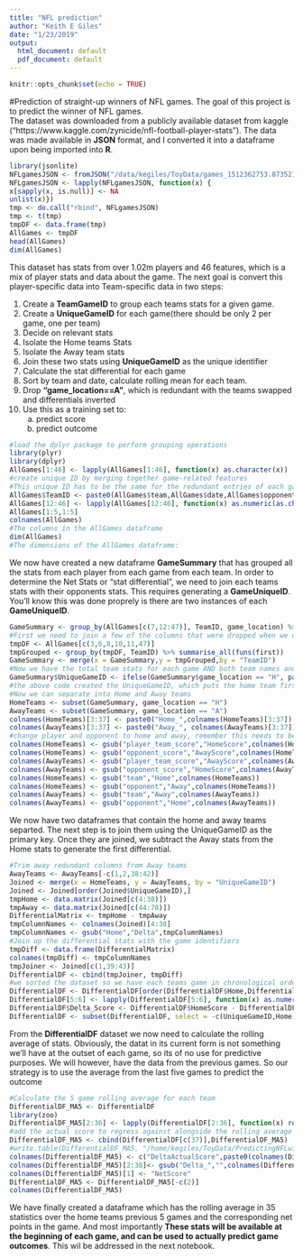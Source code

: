 ```yaml
---
title: "NFL prediction"
author: "Keith E Giles"
date: "1/23/2019"
output:
  html_document: default
  pdf_document: default
---
```


```r
knitr::opts_chunk$set(echo = TRUE)
```

#Prediction of straight-up winners of NFL games. 
The goal of this project is to predict the winner of NFL games.  
The dataset was downloaded from a publicly available dataset from kaggle ("https://www.kaggle.com/zynicide/nfl-football-player-stats"). The data was made available in $\textbf{JSON}$ format, and I converted it into a dataframe upon being imported into $\textbf{R}$.  

```r
library(jsonlite)
NFLgamesJSON <- fromJSON("/data/kegiles/ToyData/games_1512362753.8735218.json")
NFLgamesJSON <- lapply(NFLgamesJSON, function(x) {
x[sapply(x, is.null)] <- NA
unlist(x)})
tmp <- do.call("rbind", NFLgamesJSON)
tmp <- t(tmp)
tmpDF <- data.frame(tmp)
AllGames <- tmpDF
head(AllGames)
dim(AllGames)
```
This dataset has stats from over 1.02m players and 46 features, which is a mix of player stats and data about the game.  The next goal is convert this player-specific data into Team-specific data in two steps:

1.    Create a **TeamGameID** to group each teams stats for a given game.
2.    Create a **UniqueGameID** for each game(there should be only 2 per game, one per team)
3.    Decide on relevant stats
4.    Isolate the Home teams Stats
5.    Isolate the Away team stats
6.    Join these two stats using **UniqueGameID** as the unique identifier
7.    Calculate the stat differential for each game
8.    Sort by team and date, calculate rolling mean for each team.  
9.    Drop **"game_location==A"**, which is redundant with the teams swapped and differentials inverted  
10.   Use this as a training set  to: 
         a.  predict score
         b.  predict outcome

```r
#load the dplyr package to perform grouping operations
library(plyr)
library(dplyr)
AllGames[1:46] <- lapply(AllGames[1:46], function(x) as.character(x))
#create unique ID by merging together game-related features
#This unique ID has to be the same for the redundant entries of each game, with the home team first, then the date, then the away team.  
AllGames$TeamID <- paste0(AllGames$team,AllGames$date,AllGames$opponent)
AllGames[12:46] <- lapply(AllGames[12:46], function(x) as.numeric(as.character(x)))
AllGames[1:5,1:5]
colnames(AllGames)
#The columns in the AllGames dataframe
dim(AllGames)
#The dimensions of the AllGames dataframe:
```

We now have created a new dataframe **GameSummary** that has grouped all the stats from each player from each game  from each team. In order to determine the Net Stats or "stat differential", we need to join each teams stats with their opponents stats.  This requires generating a **GameUniqueID**. You'll know this was done proprely is there are two instances of each **GameUniqueID**.  
```r
GameSummary <- group_by(AllGames[c(7,12:47)], TeamID, game_location) %>% summarise_all(funs(sum))
#First we need to join a few of the columns that were dropped when we used groupBy to create the GameSummary dataframe. These can be joined using the TeamID field.
tmpDF <- AllGames[c(3,6,8,10,11,47)]
tmpGrouped <- group_by(tmpDF, TeamID) %>% summarise_all(funs(first))
GameSummary <- merge(x = GameSummary,y = tmpGrouped,by = "TeamID")
#Now we have the total team stats for each game AND both team names and the date and score. We can now move on to make a unique game ID
GameSummary$UniqueGameID <- ifelse(GameSummary$game_location == "H", paste0(GameSummary$team, GameSummary$date,GameSummary$opponent), paste0(GameSummary$opponent,GameSummary$date,GameSummary$team))
#the above code created the UniqueGameID, which puts the home team first.
#Now we can separate into Home and Away teams
HomeTeams <- subset(GameSummary, game_location == "H")
AwayTeams <- subset(GameSummary, game_location == "A")
colnames(HomeTeams)[3:37] <- paste0("Home_",colnames(HomeTeams)[3:37])
colnames(AwayTeams)[3:37] <- paste0("Away_", colnames(AwayTeams)[3:37])
#change player and opponent to home and away, remember this needs to be inverted for the away team dataset
colnames(HomeTeams) <- gsub("player_team_score","HomeScore",colnames(HomeTeams))
colnames(HomeTeams) <- gsub("opponent_score","AwayScore",colnames(HomeTeams))
colnames(AwayTeams) <- gsub("player_team_score","AwayScore",colnames(AwayTeams))
colnames(AwayTeams) <- gsub("opponent_score","HomeScore",colnames(AwayTeams))
colnames(HomeTeams) <- gsub("team","Home",colnames(HomeTeams))
colnames(HomeTeams) <- gsub("opponent","Away",colnames(HomeTeams))
colnames(AwayTeams) <- gsub("team","Away",colnames(AwayTeams))
colnames(AwayTeams) <- gsub("opponent","Home",colnames(AwayTeams))
```
We now have two dataframes that contain the home and away teams separted.  The next step is to join them using the UniqueGameID as the primary key. Once they are joined, we subtract the Away stats from the Home stats to generate the first differential. 
```r
#Trim away redundant columns from Away teams
AwayTeams <- AwayTeams[-c(1,2,38:42)]
Joined <- merge(x = HomeTeams, y = AwayTeams, by = "UniqueGameID") 
Joined <- Joined[order(Joined$UniqueGameID),]
tmpHome <- data.matrix(Joined[c(4:38)])
tmpAway <- data.matrix(Joined[c(44:78)])
DifferentialMatrix <- tmpHome - tmpAway
tmpColumnNames <- colnames(Joined)[4:38]
tmpColumnNames <- gsub("Home","Delta",tmpColumnNames)
#Join up the differential stats with the game identifiers 
tmpDiff <- data.frame(DifferentialMatrix)
colnames(tmpDiff) <- tmpColumnNames
tmpJoiner <- Joined[c(1,39:43)]
DifferentialDF <- cbind(tmpJoiner, tmpDiff)
#we sorted the dataset so we have each teams game in chronological order
DifferentialDF <- DifferentialDF[order(DifferentialDF$Home,DifferentialDF$date),]
DifferentialDF[5:6] <- lapply(DifferentialDF[5:6], function(x) as.numeric(x))
DifferentialDF$Delta_Score <- DifferentialDF$HomeScore - DifferentialDF$AwayScore
DifferentialDF <- subset(DifferentialDF, select = -c(UniqueGameID,Home,Away,HomeScore,AwayScore))
```

From the **DifferentialDF** dataset we now need to calculate the rolling average of stats. Obviously, the datat in its current form is not something we'll have at the outset of each game, so its of no use for predictive purposes.  We will however, have the data from the previous games.   So our strategy is to use the average from the last five games to predict the outcome
```r
#Calculate the 5 game rolling average for each team
DifferentialDF_MA5 <- DifferentialDF
library(zoo)
DifferentialDF_MA5[2:36] <- lapply(DifferentialDF[2:36], function(x) rollmean(x = x, k = 5, align = "right", fill = NA))
#add the actual score to regress against alongside the rolling average of score differential 
DifferentialDF_MA5 <- cbind(DifferentialDF[c(37)],DifferentialDF_MA5)
#write.table(DifferentialDF_MA5, "/home/kegiles/ToyData/PredictingNFLwinners/DifferentialStats.tsv",sep = "\t",row.names = F,col.names = T, quote = F)
colnames(DifferentialDF_MA5) <- c("DeltaActualScore",paste0(colnames(DifferentialDF_MA5)[2:38],"_MA5"))
colnames(DifferentialDF_MA5)[2:38]<- gsub("Delta_","",colnames(DifferentialDF_MA5)[2:38])
colnames(DifferentialDF_MA5)[1] <- "NetScore"
DifferentialDF_MA5 <- DifferentialDF_MA5[-c(2)]
colnames(DifferentialDF_MA5)
```

We have finally created a dataframe which has the rolling average in 35 statistics over the home teams previous 5 games and the corresponding net points in the game. And most importantly **These stats will be available at the beginning of each game, and can be used to actually predict game outcomes**. This wil be addressed in the next notebook.
